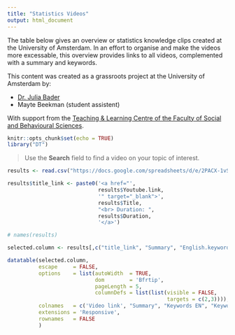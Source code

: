 ```yaml
---
title: "Statistics Videos"
output: html_document
---
```


The table below gives an overview or statistics knowledge clips created at the University of Amsterdam. In an effort to organise and make the videos more excessable, this overview provides links to all videos, complemented with a summary and keywords.

This content was created as a grassroots project at the University of Amsterdam by:

* [Dr. Julia Bader](https://www.uva.nl/profiel/b/a/j.bader2/j.bader2.html)
* Mayte Beekman (student assistent)

With support from the [Teaching & Learning Centre of the Faculty of Social and Behavioural Sciences](http://tlc.uva.nl/en/article-faculty/fmg-en/).

```r
knitr::opts_chunk$set(echo = TRUE)
library("DT")
```

> Use the **Search** field to find a video on your topic of interest.

```r
results <- read.csv("https://docs.google.com/spreadsheets/d/e/2PACX-1vSlE5LD2CN1cKgbrhBjAseRQfs-ic8nWzSjvDIHNYU4Eh9J56hsielJulXm9xdmsQ/pub?gid=353127445&single=true&output=csv")

results$title_link <- paste0('<a href="', 
                             results$Youtube.link,
                             '" target="_blank">',
                             results$Title,
                             "<br> Duration: ",
                             results$Duration,
                             '</a>')

# names(results)

selected.column <- results[,c("title_link", "Summary", "English.keywords", "Dutch.keywords")]

datatable(selected.column, 
          escape     = FALSE,
          options    = list(autoWidth  = TRUE,
                            dom        = 'Bfrtip',
                            pageLength = 5,
                            columnDefs = list(list(visible = FALSE, 
                                                   targets = c(2,3)))),
          colnames   = c('Video link', "Summary", "Keywords EN", "Keywords NL"),
          extensions = 'Responsive',
          rownames   = FALSE
          )
```

